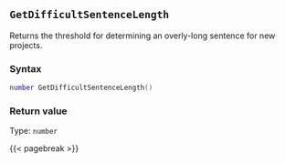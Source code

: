 ## `GetDifficultSentenceLength`

Returns the threshold for determining an overly-long sentence for new projects.

### Syntax {-}

``` .lua
number GetDifficultSentenceLength()
```


### Return value {-}

Type: `number`


{{< pagebreak >}}
